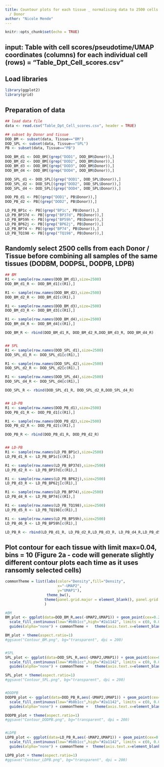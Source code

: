 ```yaml
---
title: Countour plots for each tissue _ normalising data to 2500 cells per tissue
  / Donor
author: "Nicole Mende"
---
```


```r
knitr::opts_chunk$set(echo = TRUE)
```

## input: Table with cell scores/pseudotime/UMAP coordinates (columns) for each individual cell (rows) = “Table_Dpt_Cell_scores.csv”

## Load libraries
```r
library(ggplot2)
library(grid)
```

## Preparation of data
```r
## load data file
data <- read.csv("Table_Dpt_Cell_scores.csv", header = TRUE)

## subset by Donor and tissue
DOD_BM <- subset(data, Tissue=="BM")
DOD_SPL <- subset(data, Tissue=="SPL")
PB <- subset(data, Tissue=="PB")

DOD_BM_d1 <- DOD_BM[(grep("DOD1", DOD_BM$Donor)),]
DOD_BM_d2 <- DOD_BM[(grep("DOD2", DOD_BM$Donor)),]
DOD_BM_d3 <- DOD_BM[(grep("DOD3", DOD_BM$Donor)),]
DOD_BM_d4 <- DOD_BM[(grep("DOD4", DOD_BM$Donor)),]

DOD_SPL_d1 <- DOD_SPL[(grep("DOD1", DOD_SPL$Donor)),]
DOD_SPL_d2 <- DOD_SPL[(grep("DOD2", DOD_SPL$Donor)),]
DOD_SPL_d4 <- DOD_SPL[(grep("DOD4", DOD_SPL$Donor)),]

DOD_PB_d1 <- PB[(grep("DOD1", PB$Donor)),]
DOD_PB_d2 <- PB[(grep("DOD2", PB$Donor)),]

LD_PB_BP1c <- PB[(grep("BP1c", PB$Donor)),]
LD_PB_BP37d <- PB[(grep("BP37d", PB$Donor)),]
LD_PB_BP59h <- PB[(grep("BP59h", PB$Donor)),]
LD_PB_BP62j <- PB[(grep("BP62j", PB$Donor)),]
LD_PB_BP74 <- PB[(grep("BP74", PB$Donor)),]
LD_PB_TQ198 <- PB[(grep("TQ198", PB$Donor)),]
```



## Randomly select 2500 cells from each Donor / Tissue before combining all samples of the same tissues (DODBM, DODPSL, DODPB, LDPB)
```r
## BM
R1 <- sample(row.names(DOD_BM_d1),size=2500)
DOD_BM_d1_R <- DOD_BM_d1[c(R1),]

R1 <- sample(row.names(DOD_BM_d2),size=2500)
DOD_BM_d2_R <- DOD_BM_d2[c(R1),]

R1 <- sample(row.names(DOD_BM_d3),size=2500)
DOD_BM_d3_R <- DOD_BM_d3[c(R1),]

R1 <- sample(row.names(DOD_BM_d4),size=2500)
DOD_BM_d4_R <- DOD_BM_d4[c(R1),]

DOD_BM_R <- rbind(DOD_BM_d1_R, DOD_BM_d2_R,DOD_BM_d3_R, DOD_BM_d4_R)


## SPL
R1 <- sample(row.names(DOD_SPL_d1),size=2500)
DOD_SPL_d1_R <- DOD_SPL_d1[c(R1),]

R1 <- sample(row.names(DOD_SPL_d2),size=2500)
DOD_SPL_d2_R <- DOD_SPL_d2[c(R1),]

R1 <- sample(row.names(DOD_SPL_d4),size=2500)
DOD_SPL_d4_R <- DOD_SPL_d4[c(R1),]

DOD_SPL_R <- rbind(DOD_SPL_d1_R, DOD_SPL_d2_R,DOD_SPL_d4_R)


## LD-PB
R1 <- sample(row.names(DOD_PB_d1),size=2500)
DOD_PB_d1_R <- DOD_PB_d1[c(R1),]

R1 <- sample(row.names(DOD_PB_d2),size=2500)
DOD_PB_d2_R <- DOD_PB_d2[c(R1),]

DOD_PB_R <- rbind(DOD_PB_d1_R, DOD_PB_d2_R)


## LD-PB
R1 <- sample(row.names(LD_PB_BP1c),size=2500)
LD_PB_d1_R <- LD_PB_BP1c[c(R1),]

R1 <- sample(row.names(LD_PB_BP37d),size=2500)
LD_PB_d2_R <- LD_PB_BP37d[c(R1),]

R1 <- sample(row.names(LD_PB_BP62j),size=2500)
LD_PB_d3_R <- LD_PB_BP62j[c(R1),]

R1 <- sample(row.names(LD_PB_BP74),size=2500)
LD_PB_d4_R <- LD_PB_BP74[c(R1),]

R1 <- sample(row.names(LD_PB_TQ198),size=2500)
LD_PB_d5_R <- LD_PB_TQ198[c(R1),]

R1 <- sample(row.names(LD_PB_BP59h),size=2500)
LD_PB_d6_R <- LD_PB_BP59h[c(R1),]

LD_PB_R <- rbind(LD_PB_d1_R, LD_PB_d2_R,LD_PB_d3_R, LD_PB_d4_R,LD_PB_d5_R, LD_PB_d6_R)
```



## Plot contour for each tissue with limit max=0.04, bins = 10 (Figure 2a - code will generate slightly different contour plots each time as it uses ransomly selected cells)
```r
commonTheme = list(labs(color="Density",fill="Density",
                        x="-UMAP2",
                        y="UMAP1"),
                   theme_bw(),
                  theme(panel.grid.major = element_blank(), panel.grid.minor = element_blank())
                  )

#BM
BM_plot <- ggplot(data=DOD_BM_R,aes(-UMAP2,UMAP1)) + geom_point(cex=0.2, colour = "#e3e3e3") + xlim(-15,15) + ylim (-10,10) + stat_density2d(aes(fill=..level..,alpha=..level..), geom='polygon',colour='black', cex=0.2, bins=10) + 
  scale_fill_continuous(low="#b8b1cc",high="#2a1142", limits = c(0, 0.04), breaks = c(0, 0.015, 0.025, 0.035)) +
  guides(alpha="none") + commonTheme +   theme(axis.text.x=element_blank(), axis.ticks.x=element_blank(), axis.text.y=element_blank(), axis.ticks.y=element_blank()) + theme(legend.title=element_blank(), panel.grid.minor = element_blank(), panel.background = element_blank(), panel.border = element_rect(colour = "black", fill=NA), axis.title = element_blank())

BM_plot + theme(aspect.ratio=1) 
#ggsave("Contour_BM.png", bg="transparent", dpi = 200)


#SPL
SPL_plot <- ggplot(data=DOD_SPL_R,aes(-UMAP2,UMAP1)) + geom_point(cex=0.2, colour = "#e3e3e3") + xlim(-15,15) + ylim (-10,10) + stat_density2d(aes(fill=..level..,alpha=..level..), geom='polygon',colour='black', cex=0.2, bins=10) + 
  scale_fill_continuous(low="#b8b1cc",high="#2a1142", limits = c(0, 0.04), breaks = c(0, 0.015, 0.025, 0.035)) +
  guides(alpha="none") + commonTheme +   theme(axis.text.x=element_blank(), axis.ticks.x=element_blank(), axis.text.y=element_blank(), axis.ticks.y=element_blank()) + theme(legend.title=element_blank(), panel.grid.minor = element_blank(), panel.background = element_blank(), panel.border = element_rect(colour = "black", fill=NA), axis.title = element_blank())

SPL_plot + theme(aspect.ratio=1) 
#ggsave("Contour_SPL.png", bg="transparent", dpi = 200)


#DODPB
DODPB_plot <- ggplot(data=DOD_PB_R,aes(-UMAP2,UMAP1)) + geom_point(cex=0.2, colour = "#e3e3e3") + xlim(-15,15) + ylim (-10,10) + stat_density2d(aes(fill=..level..,alpha=..level..), geom='polygon',colour='black', cex=0.2, bins=10) + 
  scale_fill_continuous(low="#b8b1cc",high="#2a1142", limits = c(0, 0.04), breaks = c(0, 0.015, 0.025, 0.035)) +
  guides(alpha="none") + commonTheme +   theme(axis.text.x=element_blank(), axis.ticks.x=element_blank(), axis.text.y=element_blank(), axis.ticks.y=element_blank()) + theme(legend.title=element_blank(), panel.grid.minor = element_blank(), panel.background = element_blank(), panel.border = element_rect(colour = "black", fill=NA), axis.title = element_blank())

DODPB_plot + theme(aspect.ratio=1) 
#ggsave("Contour_DODPB.png", bg="transparent", dpi = 200)


#LDPB
LDPB_plot <- ggplot(data=LD_PB_R,aes(-UMAP2,UMAP1)) + geom_point(cex=0.2, colour = "#e3e3e3") + xlim(-15,15) + ylim (-10,10) + stat_density2d(aes(fill=..level..,alpha=..level..), geom='polygon',colour='black', cex=0.2, bins=10) + 
  scale_fill_continuous(low="#b8b1cc",high="#2a1142", limits = c(0, 0.04), breaks = c(0, 0.015, 0.025, 0.035)) +
  guides(alpha="none") + commonTheme +  theme(axis.text.x=element_blank(), axis.ticks.x=element_blank(), axis.text.y=element_blank(), axis.ticks.y=element_blank()) + theme(legend.title=element_blank(), panel.grid.minor = element_blank(), panel.background = element_blank(), panel.border = element_rect(colour = "black", fill=NA), axis.title = element_blank())

LDPB_plot + theme(aspect.ratio=1) 
#ggsave("Contour_LDPB.png", bg="transparent", dpi = 200)
```
